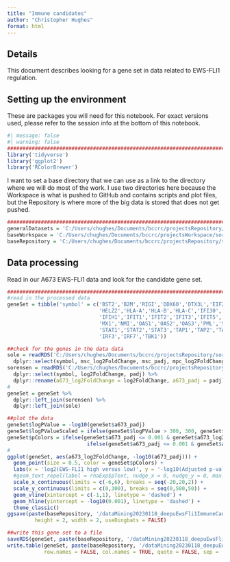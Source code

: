 ```yaml
---
title: "Immune candidates"
author: "Christopher Hughes"
format: html
---
```


## Details

This document describes looking for a gene set in data related to EWS-FLI1 regulation.

## Setting up the environment

These are packages you will need for this notebook. For exact versions used, please refer to the session info at the bottom of this notebook.

```r
#| message: false
#| warning: false
##########################################################################################
library('tidyverse')
library('ggplot2')
library('RColorBrewer')
```

I want to set a base directory that we can use as a link to the directory where we will do most of the work. I use two directories here because the Workspace is what is pushed to GitHub and contains scripts and plot files, but the Repository is where more of the big data is stored that does not get pushed.

```r
##########################################################################################
generalDatasets = 'C:/Users/chughes/Documents/bccrc/projectsRepository/generalDatasets'
baseWorkspace = 'C:/Users/chughes/Documents/bccrc/projectsWorkspace/sorensenLab/relatedToOthers'
baseRepository = 'C:/Users/chughes/Documents/bccrc/projectsRepository/sorensenLab/relatedToOthers'
```

## Data processing

Read in our A673 EWS-FLI1 data and look for the candidate gene set.

```r
##########################################################################################
#read in the processed data
geneSet = tibble('symbol' = c('BST2','B2M','RIGI','DDX60','DTX3L','EIF2AK2','GBP1',
                              'HELZ2','HLA-A','HLA-B','HLA-C','IFI30','IFI35','IFI44L',
                              'IFIH1','IFIT1','IFIT2','IFIT3','IFIT5','IRF9','ISG15','ISG20',
                              'MX1','NMI','OAS1','OAS2','OAS3','PML','SAMD9','SAMHD1',
                              'STAT1','STAT2','STAT3','TAP1','TAP2','TAPBP','UBA7','UBE2L6',
                              'IRF3','IRF7','TBK1'))

##check for the genes in the data data
sole = readRDS('C:/Users/chughes/Documents/bccrc/projectsRepository/sorensenLab/relatedToEwsCrisprManuscript/defineCandidatesExpressionData/soleInducedEwsRnaSeq/datasetOutputs/dataset_deseq2_mscAndMpcDeData.rds') %>%
  dplyr::select(symbol, msc_log2FoldChange, msc_padj, mpc_log2FoldChange, mpc_padj)
sorensen = readRDS('C:/Users/chughes/Documents/bccrc/projectsRepository/sorensenLab/relatedToEwsCrisprManuscript/defineCandidatesExpressionData/sorensenEwsA673RnaSeq/datasetOutputs/dataset_deseq2_day0-day7.rds') %>%
  dplyr::select(symbol, log2FoldChange, padj) %>%
  dplyr::rename(a673_log2FoldChange = log2FoldChange, a673_padj = padj)
#
geneSet = geneSet %>%
  dplyr::left_join(sorensen) %>%
  dplyr::left_join(sole)

##plot the data
geneSet$logPValue = -log10(geneSet$a673_padj)
geneSet$logPValueScaled = ifelse(geneSet$logPValue > 300, 300, geneSet$logPValue)
geneSet$pColors = ifelse(geneSet$a673_padj <= 0.001 & geneSet$a673_log2FoldChange >= 1, brewer.pal(4,'OrRd')[4], 
                          ifelse(geneSet$a673_padj <= 0.001 & geneSet$a673_log2FoldChange <= -1, brewer.pal(4,'GnBu')[4], brewer.pal(3,'Greys')[2]))
#
ggplot(geneSet, aes(a673_log2FoldChange, -log10(a673_padj))) +
  geom_point(size = 0.5, color = geneSet$pColors) +
  labs(x = 'log2(EWS-FLI1 high versus low)', y = '-log10(Adjusted p-value)', title = 'EWS-FLI1 regulated transcripts') +
  #geom_text_repel(label = rnaExp$pText, nudge_x = 0, nudge_y = 0, max.overlaps = 55000, size = 2, segment.size = 0.25) +
  scale_x_continuous(limits = c(-6,6), breaks = seq(-20,20,2)) +
  scale_y_continuous(limits = c(0,300), breaks = seq(0,500,50)) +
  geom_vline(xintercept = c(-1,1), linetype = 'dashed') +
  geom_hline(yintercept = -log10(0.001), linetype = 'dashed') +
  theme_classic()
ggsave(paste(baseRepository, '/dataMining20230118_deepuEwsFli1ImmuneCandidates/scatter_a673ImmuneCandidates.pdf', sep = ''),
         height = 2, width = 2, useDingbats = FALSE)

##write this gene set to a file
saveRDS(geneSet, paste(baseRepository, '/dataMining20230118_deepuEwsFli1ImmuneCandidates/dataset_deseq2_candidatesPlusSole.rds', sep = ''))
write.table(geneSet, paste(baseRepository, '/dataMining20230118_deepuEwsFli1ImmuneCandidates/dataset_deseq2_candidatesPlusSole.tsv', sep = ''),
            row.names = FALSE, col.names = TRUE, quote = FALSE, sep = '\t')
```
